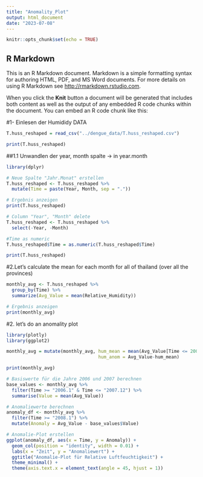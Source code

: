 ```yaml
---
title: "Anomality_Plot"
output: html_document
date: "2023-07-08"
---
```


```r
knitr::opts_chunk$set(echo = TRUE)
```

## R Markdown

This is an R Markdown document. Markdown is a simple formatting syntax for authoring HTML, PDF, and MS Word documents. For more details on using R Markdown see <http://rmarkdown.rstudio.com>.

When you click the **Knit** button a document will be generated that includes both content as well as the output of any embedded R code chunks within the document. You can embed an R code chunk like this:

#1- Einlesen der Humididy DATA

```r
T.huss_reshaped = read_csv("../dengue_data/T.huss_reshaped.csv")

print(T.huss_reshaped)
```

##1.1 Unwandlen der year, month spalte -\> in year.month

```r
library(dplyr)

# Neue Spalte "Jahr.Monat" erstellen
T.huss_reshaped <- T.huss_reshaped %>%
  mutate(Time = paste(Year, Month, sep = "."))

# Ergebnis anzeigen
print(T.huss_reshaped)

# Column "Year", "Month" delete
T.huss_reshaped <- T.huss_reshaped %>%
  select(-Year, -Month)

#Time as numeric 
T.huss_reshaped$Time = as.numeric(T.huss_reshaped$Time)

print(T.huss_reshaped)
```

#2.Let's calculate the mean for each month for all of thailand (over all the provinces)

```r
monthly_avg <- T.huss_reshaped %>%
  group_by(Time) %>%
  summarize(Avg_Value = mean(Relative_Humidity))

# Ergebnis anzeigen
print(monthly_avg)
```

#2. let's do an anomality plot

```r
library(plotly)
library(ggplot2)

monthly_avg = mutate(monthly_avg, hum_mean = mean(Avg_Value[Time <= 2007.12]),
                                  hum_anom = Avg_Value-hum_mean)

print(monthly_avg)

```

```r
# Basiswerte für die Jahre 2006 und 2007 berechnen
base_values <- monthly_avg %>%
  filter(Time >= "2006.1" & Time <= "2007.12") %>%
  summarise(Value = mean(Avg_Value))

# Anomaliewerte berechnen
anomaly_df <- monthly_avg %>%
  filter(Time >= "2008.1") %>%
  mutate(Anomaly = Avg_Value - base_values$Value)

# Anomalie-Plot erstellen
ggplot(anomaly_df, aes(x = Time, y = Anomaly)) +
  geom_col(position = "identity", width = 0.01) +
  labs(x = "Zeit", y = "Anomaliewert") +
  ggtitle("Anomalie-Plot für Relative Luftfeuchtigkeit") +
  theme_minimal() +
  theme(axis.text.x = element_text(angle = 45, hjust = 1))

```
